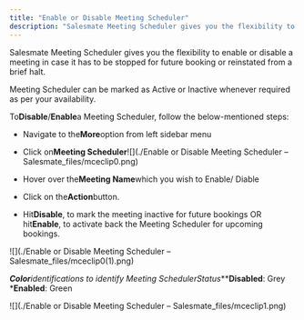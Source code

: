 ```yaml
---
title: "Enable or Disable Meeting Scheduler"
description: "Salesmate Meeting Scheduler gives you the flexibility to enable or disable a meeting in case it has to be stopped for future booking or reinstated fro..."
---
```


Salesmate Meeting Scheduler gives you the flexibility to enable or disable a meeting in case it has to be stopped for future booking or reinstated from a brief halt.

Meeting Scheduler can be marked as Active or Inactive whenever required as per your availability.

To**Disable**/**Enable**a Meeting Scheduler, follow the below-mentioned steps:


*   Navigate to the**More**option from left sidebar menu

*   Click on**Meeting Scheduler**![](./Enable or Disable Meeting Scheduler – Salesmate_files/mceclip0.png)


*   Hover over the**Meeting Name**which you wish to Enable/ Diable

*   Click on the**Action**button.

*   Hit**Disable**, to mark the meeting inactive for future bookings OR hit**Enable**, to activate back the Meeting Scheduler for upcoming bookings.

![](./Enable or Disable Meeting Scheduler – Salesmate_files/mceclip0(1).png)


***Color**identifications to identify Meeting Scheduler**Status*****Disabled**: Grey
    ***Enabled**: Green

![](./Enable or Disable Meeting Scheduler – Salesmate_files/mceclip1.png)
